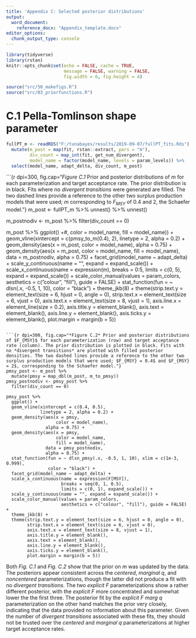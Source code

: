 ```yaml
---
title: 'Appendix C: Selected posterior distributions'
output:
  word_document:
    reference_docx: "Appendix_template.docx"
editor_options: 
  chunk_output_type: console
---
```


```r
library(tidyverse)
library(rstan)
knitr::opts_chunk$set(echo = FALSE, cache = TRUE,
                      message = FALSE, warning = FALSE,
                      fig.width = 6, fig.height = 4)

source("src/50_makefigs.R")
source("src/03_priorfunctions.R")
```

# C.1 Pella-Tomlinson shape parameter

```r
fullPT_m <- readRDS("F:/tunabayes/results/2019-09-07/fullPT_fits.Rds") %>%
  mutate(m_post = map(fit, rstan::extract, pars = "m"),
         div_count = map_int(fit, get_num_divergent),
         model_name = factor(model_name, levels = param_levels)) %>%
  select(model_name, adapt_delta, div_count, m_post)
```

```{r dpi=300, fig.cap="*Figure C.1* Prior and posterior distributions of $m$ for each parameterization and target acceptance rate. The prior distribution is in black. Fits where no *divergent transitions* were generated are filled. The two dashed lines provide a reference to the other two surplus production models that were used; $m$ corresponding to $F_{MSY}$ of $0.4$ and $2$, the Schaefer model."}
m_post <- fullPT_m %>% 
  unnest() %>% 
  unnest()

m_postnodiv <- m_post %>%
  filter(div_count == 0)

m_post %>% 
  ggplot() +#, color = model_name, fill = model_name)) +
  geom_vline(xintercept = c(pmsy_to_m(0.4), 2),
             linetype = 2, alpha = 0.2) +
  geom_density(aes(x = m_post,
                   color = model_name),
               alpha = 0.75) +
  geom_density(aes(x = m_post,
                   color = model_name,
                   fill = model_name),
               data = m_postnodiv,
               alpha = 0.75) +
  facet_grid(model_name ~ adapt_delta) +
  scale_y_continuous(name = "", expand = expand_scale()) +
  scale_x_continuous(name = expression(m),
                     breaks = 0:5, limits = c(0, 5),
                     expand = expand_scale()) +
  scale_color_manual(values = param_colors,
                     aesthetics = c("colour", "fill"), guide = FALSE) +
  stat_function(fun = ~ dlsn(.x, -0.5, 1, 10), color = "black") +
  theme_jkb(8) +
  theme(strip.text.y = element_text(size = 6, hjust = 0, angle = 0),
        strip.text.x = element_text(size = 6, vjust = 0),
        axis.text.x = element_text(size = 8, vjust = 1),
        axis.line.x = element_line(size = 0.2),
        axis.title.y = element_blank(),
        axis.text = element_blank(),
        axis.line.y = element_blank(),
        axis.ticks.y = element_blank(),
        plot.margin = margin(b = 5))
```

```{r dpi=300, fig.cap="*Figure C.2* Prior and posterior distributions of $F_{MSY}$ for each parameterization (row) and target acceptance rate (column). The prior distribution is plotted in black. Fits with no *divergent transitions* are plotted with filled posterior densities. The two dashed lines provide a reference to the other two surplus production models that were used; $F_{MSY} = 0.4$ and $F_{MSY} = 2$, corresponding to the Schaefer model."}
pmsy_post <- m_post %>%
  mutate(pmsy = map_dbl(m_post, m_to_pmsy))
pmsy_postnodiv <- pmsy_post %>%
  filter(div_count == 0)

pmsy_post %>% 
  ggplot() +
  geom_vline(xintercept = c(0.4, 0.5),
             linetype = 2, alpha = 0.2) +
  geom_density(aes(x = pmsy,
                   color = model_name),
               alpha = 0.75) +
  geom_density(aes(x = pmsy,
                   color = model_name,
                   fill = model_name),
               data = pmsy_postnodiv,
               alpha = 0.75) +
  stat_function(fun = ~ dlsn_pmsy(.x, -0.5, 1, 10), xlim = c(1e-3, 0.999),
                color = "black") +
  facet_grid(model_name ~ adapt_delta) +
  scale_x_continuous(name = expression(F[MSY]),
                     breaks = seq(0, 1, 0.5),
                     limits = c(0, 1), expand_scale()) +
  scale_y_continuous(name = "", expand = expand_scale()) +
  scale_color_manual(values = param_colors,
                     aesthetics = c("colour", "fill"), guide = FALSE) +
  theme_jkb(8) +
  theme(strip.text.y = element_text(size = 6, hjust = 0, angle = 0),
        strip.text.x = element_text(size = 6, vjust = 0),
        axis.text.x = element_text(size = 8, vjust = 1),
        axis.title.y = element_blank(),
        axis.text = element_blank(),
        axis.line.y = element_blank(),
        axis.ticks.y = element_blank(),
        plot.margin = margin(b = 5))
```

Both *Fig. C.1* and *Fig. C.2* show that the prior on $m$ was updated by the data. The posteriors appear consistent across the *centered*, *marginal q*, and *noncentered* parameterizations, though the latter did not produce a fit with no *divergent transitions*. The two *explicit F* parameterizations show a rather different posterior, with the *explicit F* more concentrated and somewhat lower the the first three. The posterior fit by the *explicit F marg q* parameterization on the other hand matches the prior very closely, indicating that the data provided no information about this parameter. Given the number of *divergent transitions* associated with these fits, they should not be trusted over the *centered* and *marginal q* parameterizations at higher target acceptance rates.
